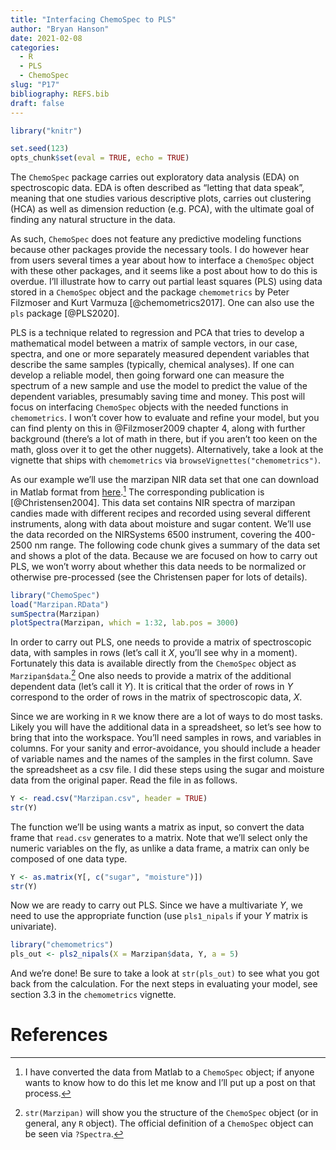 ```yaml
---
title: "Interfacing ChemoSpec to PLS"
author: "Bryan Hanson"
date: 2021-02-08
categories:
  - R
  - PLS
  - ChemoSpec
slug: "P17"
bibliography: REFS.bib
draft: false
---
```


```r
library("knitr")

set.seed(123)
opts_chunk$set(eval = TRUE, echo = TRUE)
```

The `ChemoSpec` package carries out exploratory data analysis (EDA) on spectroscopic data.  EDA is often described as "letting that data speak", meaning that one studies various descriptive plots, carries out clustering (HCA) as well as dimension reduction (e.g. PCA), with the ultimate goal of finding any natural structure in the data.

As such, `ChemoSpec` does not feature any predictive modeling functions because other packages provide the necessary tools. I do however hear from users several times a year about how to interface a `ChemoSpec` object with these other packages, and it seems like a post about how to do this is overdue.   I'll illustrate how to carry out partial least squares (PLS) using data stored in a `ChemoSpec` object and the package `chemometrics` by Peter Filzmoser and Kurt Varmuza [@chemometrics2017].  One can also use the `pls` package [@PLS2020].

PLS is a technique related to regression and PCA that tries to develop a mathematical model between a matrix of sample vectors, in our case, spectra, and one or more separately measured dependent variables that describe the same samples (typically, chemical analyses).  If one can develop a reliable model, then going forward one can measure the spectrum of a new sample and use the model to predict the value of the dependent variables, presumably saving time and money.  This post will focus on interfacing `ChemoSpec` objects with the needed functions in `chemometrics`.  I won't cover how to evaluate and refine your model, but you can find plenty on this in @Filzmoser2009 chapter 4, along with further background (there's a lot of math in there, but if you aren't too keen on the math, gloss over it to get the other nuggets). Alternatively, take a look at the vignette that ships with `chemometrics` via `browseVignettes("chemometrics")`.

As our example we'll use the marzipan NIR data set that one can download in Matlab format from [here](http://www.models.life.ku.dk/Marzipan).[^1]  The corresponding publication is [@Christensen2004].  This data set contains NIR spectra of marzipan candies made with different recipes and recorded using several different instruments, along with data about moisture and sugar content.  We'll use the data recorded on the NIRSystems 6500 instrument, covering the 400-2500 nm range.  The following code chunk gives a summary of the data set and shows a plot of the data. Because we are focused on how to carry out PLS, we won't worry about whether this data needs to be normalized or otherwise pre-processed (see the Christensen paper for lots of details).

```r
library("ChemoSpec")
load("Marzipan.RData")
sumSpectra(Marzipan)
plotSpectra(Marzipan, which = 1:32, lab.pos = 3000)
```

In order to carry out PLS, one needs to provide a matrix of spectroscopic data, with samples in rows (let's call it $X$, you'll see why in a moment).  Fortunately this data is available directly from the `ChemoSpec` object as `Marzipan$data`.[^2]  One also needs to provide a matrix of the additional dependent data (let's call it $Y$).  It is critical that the order of rows in $Y$ correspond to the order of rows in the matrix of spectroscopic data, $X$.

Since we are working in `R` we know there are a lot of ways to do most tasks.  Likely you will have the additional data in a spreadsheet, so let's see how to bring that into the workspace.  You'll need samples in rows, and variables in columns.  For your sanity and error-avoidance, you should include a header of variable names and the names of the samples in the first column.  Save the spreadsheet as a csv file.  I did these steps using the sugar and moisture data from the original paper.  Read the file in as follows.

```r
Y <- read.csv("Marzipan.csv", header = TRUE)
str(Y)
```

The function we'll be using wants a matrix as input, so convert the data frame that `read.csv` generates to a matrix.  Note that we'll select only the numeric variables on the fly, as unlike a data frame, a matrix can only be composed of one data type.

```r
Y <- as.matrix(Y[, c("sugar", "moisture")])
str(Y)
```

Now we are ready to carry out PLS.  Since we have a multivariate $Y$, we need to use the appropriate function (use `pls1_nipals` if your $Y$ matrix is univariate).

```r
library("chemometrics")
pls_out <- pls2_nipals(X = Marzipan$data, Y, a = 5)
```

And we're done!  Be sure to take a look at `str(pls_out)` to see what you got back from the calculation.  For the next steps in evaluating your model, see section 3.3 in the `chemometrics` vignette.

# References

[^1]: I have converted the data from Matlab to a `ChemoSpec` object; if anyone wants to know how to do this let me know and I'll put up a post on that process.
[^2]: `str(Marzipan)` will show you the structure of the `ChemoSpec` object (or in general, any `R` object).  The official definition of a `ChemoSpec` object can be seen via `?Spectra`.
